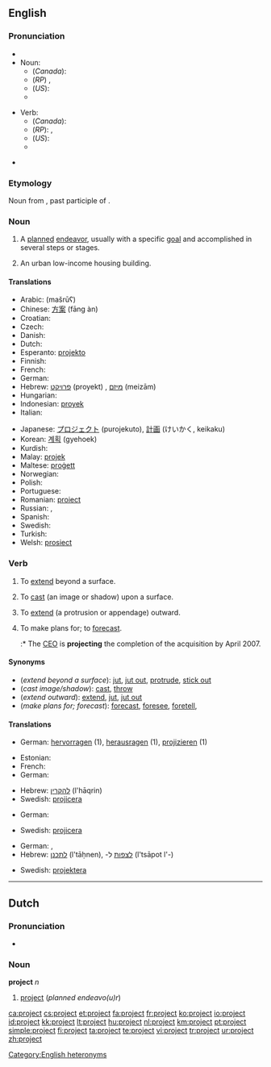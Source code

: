 {{wikipedia|dab=project (disambiguation)|project}}
==English==

===Pronunciation===
* {{audio|En-us-project.ogg|audio (US)}}
* Noun:
** (''Canada''): {{IPA|/ˈpɹɑdʒεk̚t/}}
** (''RP'') {{IPA|/ˈpɹəʊʤεkt/|/pɹɒʤεkt/}}, {{SAMPA|/"pr@UdZEkt/|/"prQdZEkt/}}
** (''US''): {{IPA|/ˈpɻɑʤεkt/}}
** {{Audio|en-ca-project-noun.ogg|Audio (Canada) (noun)}}

* Verb:
** (''Canada''): {{IPA|/pɹəˈʤεk̚t/}}
** (''RP''): {{IPA|/prəˈʤεkt/}}, {{SAMPA|/pr@"dZEkt/}}
** (''US''): {{IPA|/pɻəˈʤεkt/}}
** {{Audio|en-ca-project-verb.ogg|Audio (Canada) (verb)}}

* {{rhymes|ɛkt}}

===Etymology===
Noun from {{etyl|la}} {{term|proiectus|prōiectus||lang=la}}, past participle of {{term|proicio|prōiciō|throw forth, extend; expel|lang=la}}.

===Noun===
{{wikipedia}}
{{en-noun}}

# A [[plan]]ned [[endeavor]], usually with a specific [[goal]] and accomplished in several steps or stages.
# {{US}} An urban low-income housing building.

====Translations====

{{trans-top|planned endeavo(u)r}}
* Arabic: {{Arab|[[مشروع]]}} (mašrūʕ) {{m}}
* Chinese: [[方案]] (fāng àn)
* Croatian: {{t-|hr|projekt|m}}
* Czech: {{t+|cs|projekt|m}}
* Danish: {{t-|da|projekt}}
* Dutch: {{t+|nl|project|n}}
* Esperanto: [[projekto]]
* Finnish: {{t+|fi|suunnitelma}}
* French: {{t+|fr|projet|m}}
* German: {{t+|de|Projekt|n}}
* Hebrew: [[פרויקט]] (proyekt) {{m}}, [[מיזם]] (meizām) {{m}}
* Hungarian: {{t+|hu|terv}}
* Indonesian: [[proyek]]
* Italian: {{t+|it|progetto|m}}
{{trans-mid}}
* Japanese: [[プロジェクト]] (purojekuto), [[計画]] (けいかく, keikaku)
* Korean: [[계획]] (gyehoek)
* Kurdish: {{KUchar|[[پرۆژه‌]]}}
* Malay: [[projek]]
* Maltese: [[proġett]] {{m}}
* Norwegian: {{t-|no|prosjekt|n}}
* Polish: {{t+|pl|projekt|m}}
* Portuguese: {{t+|pt|projeto|m}}
* Romanian: [[proiect]] {{n}}
* Russian: {{t+|ru|план|m|tr=plan|sc=Cyrl}}, {{t+|ru|проект|m|tr=projékt|sc=Cyrl}}
* Spanish: {{t+|es|proyecto|m}}
* Swedish: {{t+|sv|projekt|n}}
* Turkish: {{t+|tr|proje}}
* Welsh: [[prosiect]] {{m}}
{{trans-bottom}}

{{trans-top|Urban low-income housing building}}
{{trans-mid}}
{{trans-bottom}}

===Verb===
{{en-verb}}

# {{intransitive}} To [[extend]] beyond a surface.
# {{transitive}} To [[cast]] (an image or shadow) upon a surface.
# {{transitive}}  To [[extend]] (a protrusion or appendage) outward.
# {{transitive}}  To make plans for; to [[forecast]].
#:* The [[CEO]] is '''projecting''' the completion of the acquisition by April 2007.

====Synonyms====
* (''extend beyond a surface''): [[jut]], [[jut out]], [[protrude]], [[stick out]]
* (''cast image/shadow''): [[cast]], [[throw]]
* (''extend outward''): [[extend]], [[jut]], [[jut out]]
* (''make plans for; forecast''): [[forecast]], [[foresee]], [[foretell]],

====Translations====

{{trans-top|extend beyond a surface}}
* German: [[hervorragen]] (1), [[herausragen]] (1), [[projizieren]] (1)
{{trans-mid}}
{{trans-bottom}}

{{trans-top|cast (image/shadow)}}
* Estonian: {{t+|et|kujutama}}
* French: {{t+|fr|projeter}}
* German: {{t+|de|projizieren}}
{{trans-mid}}
* Hebrew: [[להקרין]] (l'hāqrin)
* Swedish: [[projicera]]
{{trans-bottom}}

{{trans-top|extend outward}}
* German: {{t+|de|projizieren}}
{{trans-mid}}
* Swedish: [[projicera]]
{{trans-bottom}}

{{trans-top|make plans for; forecast}}
* German: {{t+|de|projizieren}}, {{t+|de|planen}}
* Hebrew: [[לתכנן]] (l'tāḥnen), -[[לצפות]] ל (l'tsāpot l'-)
{{trans-mid}}
* Swedish: [[projektera]]
{{trans-bottom}}

[[Category:English heteronyms]]

----

==Dutch==

===Pronunciation===
* {{audio|Nl-project.ogg|audio}}

===Noun===
'''project''' ''n''

# [[#English|project]] (''planned endeavo(u)r'')

[[ca:project]]
[[cs:project]]
[[et:project]]
[[fa:project]]
[[fr:project]]
[[ko:project]]
[[io:project]]
[[id:project]]
[[kk:project]]
[[lt:project]]
[[hu:project]]
[[nl:project]]
[[km:project]]
[[pt:project]]
[[simple:project]]
[[fi:project]]
[[ta:project]]
[[te:project]]
[[vi:project]]
[[tr:project]]
[[ur:project]]
[[zh:project]]